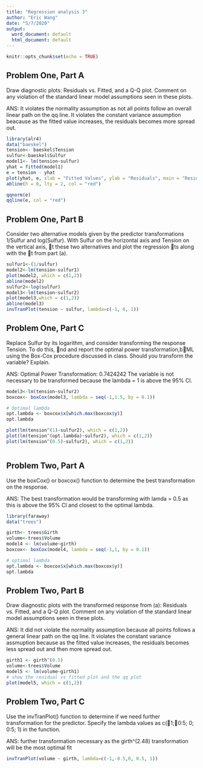 ```yaml
---
title: "Regression analysis 3"
author: "Eric Wang"
date: "5/7/2020"
output:
  word_document: default
  html_document: default
---
```


```r
knitr::opts_chunk$set(echo = TRUE)
```

## Problem One, Part A
Draw diagnostic plots: Residuals vs. Fitted, and a Q-Q plot. Comment on any violation of the standard linear model assumptions seen in these plots.

ANS: It violates the normality assumption as not all points follow an overall linear path on the qq line. It violates the constant variance assumption beacause as the fitted value increases, the residuals becomes more spread out.
```r
library(alr4)
data("baeskel")
tension<- baeskel$Tension
sulfur<-baeskel$Sulfur
model1<- lm(tension~sulfur)
yhat = fitted(model1)
e = tension - yhat
plot(yhat, e, xlab = "Fitted Values", ylab = "Residuals", main = "Residual VS Fits")
abline(h = 0, lty = 2, col = "red")

qqnorm(e)
qqline(e, col = "red")

```

## Problem One, Part B

Consider two alternative models given by the predictor transformations 1/Sulfur and
log(Sulfur). With Sulfur on the horizontal axis and Tension on the vertical axis,
t these two alternatives and plot the regression ts along with the t from part (a).

```r
sulfur1<-(1/sulfur)
model2<-lm(tension~sulfur1)
plot(model2, which = c(1,2))
abline(model2)
sulfur2<-log(sulfur)
model3<-lm(tension~sulfur2)
plot(model3,which = c(1,2))
abline(model3)
invTranPlot(tension ~ sulfur, lambda=c(-1, 0, 1))


```

## Problem One, Part C

Replace Sulfur by its logarithm, and consider transforming the response Tension. To do
this, nd and report the optimal power transformation,bML using the Box-Cox procedure discussed in class. Should you transform the variable? Explain.

ANS:  Optimal Power Transformation: 0.7424242
      The variable is not necessary to be transformed because the lambda = 1 is above the 95% CI.
```r
model3<-lm(tension~sulfur2)
boxcox<- boxCox(model3, lambda = seq(-1,1.5, by = 0.1))

# Optimal lambda
opt.lambda <- boxcox$x[which.max(boxcox$y)]
opt.lambda

plot(lm(tension^(1)~sulfur2), which = c(1,2))
plot(lm(tension^(opt.lambda)~sulfur2), which = c(1,2))
plot(lm(tension^(0.5)~sulfur2), which = c(1,2))



```

## Problem Two, Part A
Use the boxCox() or boxcox() function to determine the best transformation on the
response.

ANS: The best transformation would be transforming with lamda = 0.5 as this is above the 95% CI and closest to the optimal lambda.

```r
library(faraway)
data("trees")

girth<- trees$Girth
volume<-trees$Volume
model4 <- lm(volume~girth)
boxcox<- boxCox(model4, lambda = seq(-1,1, by = 0.1))

# optimal lambda
opt.lambda <- boxcox$x[which.max(boxcox$y)]
opt.lambda


```

## Problem Two, Part B

Draw diagnostic plots with the transformed response from (a): Residuals vs. Fitted, and
a Q-Q plot. Comment on any violation of the standard linear model assumptions seen in
these plots.

ANS: It did not violate the normality assumption because all points follows a general linear path on the qq line. It violates the constant variance assmuption because as the fitted value increases, the residuals becomes less spread out and then more spread out.

```r
girth1 <- girth^(0.5)
volume<-trees$Volume
model5 <- lm(volume~girth1)
# show the residual vs fitted plot and the qq plot
plot(model5, which = c(1,2))

```

## Problem Two, Part C

Use the invTranPlot() function to determine if we need further transformation for the
predictor. Specify the lambda values as c(􀀀1;􀀀0:5; 0; 0:5; 1) in the function.

ANS: further transformation necessary as the girth^(2.48) transformation will be the most optimal fit

```r
invTranPlot(volume ~ girth, lambda=c(-1,-0.5,0, 0.5, 1))

```
